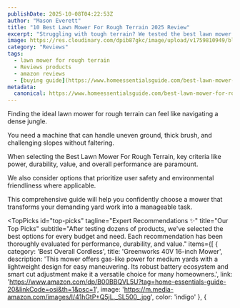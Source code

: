 ```yaml
---
publishDate: 2025-10-08T04:22:53Z
author: "Mason Everett"
title: "10 Best Lawn Mower For Rough Terrain 2025 Review"
excerpt: "Struggling with tough terrain? We tested the best lawn mower for rough terrain to help you find durable, powerful options for a perfectly manicured yard."
image: https://res.cloudinary.com/dpib87gkc/image/upload/v1759810949/blog_image_1759810948_oblcxh.webp
category: "Reviews"
tags:
  - lawn mower for rough terrain
  - Reviews products
  - amazon reviews
  - [buying guide](https://www.homeessentialsguide.com/best-lawn-mower-for-difficult-terrain)
metadata:
  canonical: https://www.homeessentialsguide.com/best-lawn-mower-for-rough-terrain
---
```



<p>Finding the ideal lawn mower for rough terrain can feel like navigating a dense jungle.</p>
<p>You need a machine that can handle uneven ground, thick brush, and challenging slopes without faltering.</p>
<p>When selecting the Best Lawn Mower For Rough Terrain, key criteria like power, durability, value, and overall performance are paramount.</p>
<p>We also consider options that prioritize user safety and environmental friendliness where applicable.</p>
<p>This comprehensive guide will help you confidently choose a mower that transforms your demanding yard work into a manageable task.</p>

<TopPicks
  id="top-picks"
  tagline="Expert Recommendations ✨"
  title="Our Top Picks"
  subtitle="After testing dozens of products, we've selected the best options for every budget and need. Each recommendation has been thoroughly evaluated for performance, durability, and value."
  items={[
    {
      category: 'Best Overall Cordless',
      title: 'Greenworks 40V 16-inch Mower',
      description: 'This mower offers gas-like power for medium yards with a lightweight design for easy maneuvering. Its robust battery ecosystem and smart cut adjustment make it a versatile choice for many homeowners.',
      link: 'https://www.amazon.com/dp/B00BBQVL5U?tag=home-essentials-guide-20&linkCode=osi&th=1&psc=1',
      image: 'https://m.media-amazon.com/images/I/41hGtP+Q5jL._SL500_.jpg',
      color: 'indigo'
    },
    {